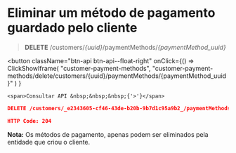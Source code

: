 # Eliminar um método de pagamento guardado pelo cliente

> **DELETE** /customers/_\{uuid}_/paymentMethods/_\{paymentMethod_uuid}_


<button className="btn-api btn-api--float-right"
	onClick={() =>
		ClickShowIframe(
			"customer-payment-methods",
			"customer-payment-methods/delete/customers/{uuid}/paymentMethods/{paymentMethod_uuid}"
		)
	}
>
	<span>Consultar API &nbsp;&nbsp;&nbsp;{'>'}</span>
</button>


<Tabs>
<TabItem value="pedido" label="Pedido">

```json
DELETE /customers/_e2343605-cf46-43de-b20b-9b7d1c95a9b2_/paymentMethods/_90068f83-7623-4de5-91c7-ac447c504ebf_
```

</TabItem>
<TabItem value="resposta" label="Resposta">

```json
HTTP Code: 204
```

</TabItem>
</Tabs>

**Nota:** Os métodos de pagamento, apenas podem ser eliminados pela entidade que criou o cliente.
